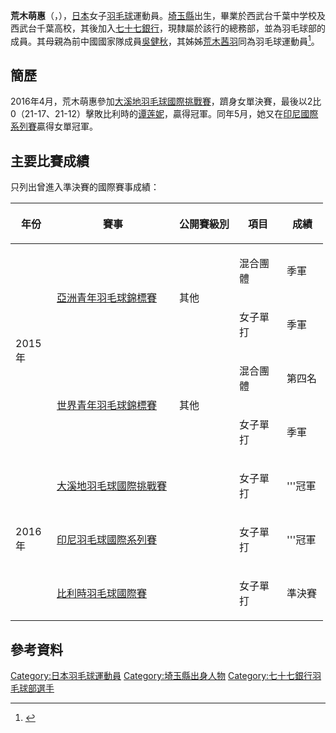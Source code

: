 {{noteTA|G1=Badminton}}
{{Infobox 羽球選手
| playername              = {{lang|ja|<small>あらき もえ</small><br/><big>荒木 萌恵</big>}}<br/><small>({{lang|en|Araki Moe}})</small>
| image                   = 
| size                    = 
| caption                 = 
| birth_name              = 
| date_of_birth           = {{birth_date_and_age|1998|3|24}}
| place_of_birth          = {{JPN}}[[埼玉縣|埼玉縣]]<ref name="league">{{ja}}{{cite web|title=選手紹介・日本リーグ女子 七十七銀行|url=http://www.badspi.jp/wp-content/uploads/2016/11/p7777bank.pdf|publisher=Badminton Spirit|accessdate=2017-03-08|archive-date=2018-09-26|archive-url=https://web.archive.org/web/20180926092805/https://www.badspi.jp/wp-content/uploads/2016/11/p7777bank.pdf|dead-url=no}}</ref>
| height                  = {{height|m=1.61}}<ref name="league"/>
| weight                  = {{weight|kg=56}}<ref name="league"/>
| event                   = 女子單打
| country                 = {{JPN}}
| years_started           = 
| handedness              = 右手<ref name="league"/>
| coach                   = 
| highest_ranking         = 第102位（女單）
| date_of_highest_ranking = 2016年11月24日<ref name="highest-ranking">{{en}}[http://bwfcontent.tournamentsoftware.com/ranking/player.aspx?id=14366&player=1069102 BWF World Ranking - Ranking of Moe ARAKI (60317)]</ref>
| current_ranking         = 第437位（女單）
| date_of_current_ranking = 2017年9月21日<ref>{{en}}[http://bwfcontent.tournamentsoftware.com/ranking/category.aspx?id=14366&category=473 BWF World Ranking - BWF世界排名榜 (9/21/2017) - Women's singles]</ref>
| played                  = 32勝–10負（女單）<br/>0勝–2負（女雙）
| titles                  = 
| bwf_profile             = E4C82CE9-989E-43E7-A06A-9B1245D88AAA
| bwf_id                  = 60317
| updated                 = 2017年9月27日
}}
{{MedalTableTop}}
{{MedalSport | 女子[[羽毛球|羽毛球]]}}
{{MedalCountry | {{JPN}}}}
{{MedalCompetition | [[世界青年羽毛球錦標賽|世界青年羽毛球錦標賽]]}}
{{MedalBronze| [[2015年世界青年羽毛球錦標賽|2015年 利馬]] | 女子單打 }}
{{MedalCompetition | [[亞洲青年羽毛球錦標賽|亞洲青年羽毛球錦標賽]]}}
{{MedalBronze| [[2015年亞洲青年羽毛球錦標賽|2015年 曼谷]] | 混合團體 }}
{{MedalBronze| [[2015年亞洲青年羽毛球錦標賽|2015年 曼谷]] | 女子單打 }}
{{MedalCompetition | 全日本少年羽毛球錦標賽 }}
{{MedalCountry | {{flagicon|JPN}}千葉縣 }}
{{MedalBronze| 2014年 南國市 | 女子單打 }}
{{MedalCompetition | 全國高校錦標賽 }}
{{MedalCountry | {{flagicon|JPN}} 西武台千葉 }}
{{MedalBronze| 2014年 千葉市 | 女子單打 }}
{{MedalBronze| 2015年 長岡京市 | 女子單打 }}
{{MedalCompetition | 全國高校選抜大会 }}
{{MedalCountry | {{flagicon|JPN}} 西武台千葉 }}
{{MedalBronze| 2013年 松本市 | 女子單打 }}
{{MedalSilver| 2014年 札幌市 | 女子單打 }}
{{MedalCompetition | 全國中學錦標賽 }}
{{MedalCountry | {{flagicon|JPN}} 千葉西部台中 }}
{{MedalBronze| 2012年 船橋市 | 女子單打 }}
{{MedalBottom}}
'''荒木萌惠'''（{{jpn|j=荒木 萌恵|kn=あらき もえ|rm=Araki Moe}}，{{bd|1998年|3月24日||}}），[[日本|日本]]女子[[羽毛球|羽毛球]]運動員。[[埼玉縣|埼玉縣]]出生，畢業於西武台千葉中学校及西武台千葉高校，其後加入[[七十七銀行|七十七銀行]]，現隸屬於該行的總務部，並為羽毛球部的成員。其母親為前中國國家隊成員[[吳健秋|吳健秋]]，其姊姊[[荒木茜羽|荒木茜羽]]同為羽毛球運動員<ref>{{ja}}{{cite news|title=元世界女王の娘・荒木萌恵、敗れる　バドミントン|url=http://www.nikkansports.com/sports/news/1520513.html|agency=日刊スポーツ新聞社|date=2015-08-09|accessdate=2016-05-11|archive-date=2017-02-11|archive-url=https://web.archive.org/web/20170211155837/http://www.nikkansports.com/sports/news/1520513.html|dead-url=no}}</ref>。

== 簡歷 ==
2016年4月，荒木萌惠參加[[2016年大溪地羽毛球國際挑戰賽|大溪地羽毛球國際挑戰賽]]，躋身女單決賽，最後以2比0（21-17、21-12）擊敗比利時的[[谭莲妮|谭莲妮]]，贏得冠軍。同年5月，她又在[[2016年印度尼西亞羽毛球國際系列賽|印尼國際系列賽]]贏得女單冠軍。

==主要比賽成績==
只列出曾進入準決賽的國際賽事成績：
{| class=wikitable style="text-align:center; font-size:small;" 
!width="50"|年份
!width="180"|賽事
!width="80"|公開賽級別
!width="60"|項目
!width="50"|成績
|-
!rowspan="4"|2015年
|rowspan="2"|[[2015年亞洲青年羽毛球錦標賽|亞洲青年羽毛球錦標賽]]
|rowspan="2"|其他
|混合團體
|bgcolor="#b8860b"|季軍
|-
|女子單打
|bgcolor="#b8860b"|季軍
|-
|rowspan="2"|[[2015年世界青年羽毛球錦標賽|世界青年羽毛球錦標賽]]
|rowspan="2"|其他
|混合團體
|第四名
|-
|女子單打
|bgcolor="#b8860b"|季軍
|-
!rowspan="3"|2016年
|[[2016年大溪地羽毛球國際挑戰賽|大溪地羽毛球國際挑戰賽]]
|{{BWFIC}}
|女子單打
|bgcolor="gold"|'''冠軍
|-
|[[2016年印度尼西亞羽毛球國際系列賽|印尼羽毛球國際系列賽]]
|{{BWFIS}}
|女子單打
|bgcolor="gold"|'''冠軍
|-
|[[2016年比利時羽毛球國際賽|比利時羽毛球國際賽]]
|{{BWFIC}}
|女子單打
|bgcolor="#b8860b"|準決賽
|}
{{BWF賽事級別索引}}

==參考資料==
{{Reflist}}

{{DEFAULTSORT:ARAKI Moe}}
[[Category:日本羽毛球運動員|Category:日本羽毛球運動員]]
[[Category:埼玉縣出身人物|Category:埼玉縣出身人物]]
[[Category:七十七銀行羽毛球部選手|Category:七十七銀行羽毛球部選手]]